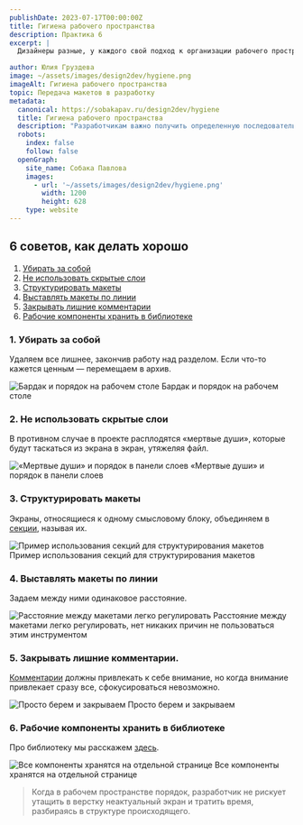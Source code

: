 ```yaml
---
publishDate: 2023-07-17T00:00:00Z
title: Гигиена рабочего пространства
description: Практика 6
excerpt: |
  Дизайнеры разные, у каждого свой подход к организации рабочего пространства и процесса работы. Что для одного структура, для другого — полнейший хаос. А разработчикам важно получить определенную последовательность экранов с необходимым набором пояснений и не тратить время, разбираясь, как там все устроено.

author: Юлия Груздева
image: ~/assets/images/design2dev/hygiene.png
imageAlt: Гигиена рабочего пространства
topic: Передача макетов в разработку
metadata:
  canonical: https://sobakapav.ru/design2dev/hygiene
  title: Гигиена рабочего пространства
  description: "Разработчикам важно получить определенную последовательность экранов с необходимым набором пояснений"
  robots:
    index: false
    follow: false
  openGraph:
    site_name: Собака Павлова
    images:
      - url: '~/assets/images/design2dev/hygiene.png'
        width: 1200
        height: 628
    type: website
---
```




## 6 советов, как делать хорошо

1. [Убирать за собой](#anchor1)
2. [Не использовать скрытые слои](#anchor2)
3. [Структурировать макеты](#anchor3)
4. [Выставлять макеты по линии](#anchor4)
5. [Закрывать лишние комментарии](#anchor5)
6. [Рабочие компоненты хранить в библиотеке](#anchor6)

### <a name="anchor1"></a> 1. Убирать за собой

Удаляем все лишнее, закончив работу над разделом. Если что-то кажется ценным — перемещаем в архив.

![Бардак и порядок на рабочем столе](~/assets/images/design2dev/dd6-1.png)
Бардак и порядок на рабочем столе

### <a name="anchor2"></a> 2. Не использовать скрытые слои

В противном случае в проекте расплодятся «мертвые души», которые будут таскаться из экрана в экран, утяжеляя файл.

![«Мертвые души» и порядок в панели слоев](~/assets/images/design2dev/dd6-2.png)
«Мертвые души» и порядок в панели слоев

### <a name="anchor3"></a> 3. Структурировать макеты

Экраны, относящиеся к одному смысловому блоку, объединяем в [секции](https://help.figma.com/hc/en-us/articles/9771500257687-Organize-your-canvas-with-sections), называя их.

![Пример использования секций для структурирования макетов](~/assets/images/design2dev/dd6-3.png)
Пример использования секций для структурирования макетов

### <a name="anchor4"></a> 4. Выставлять макеты по линии

Задаем между ними одинаковое расстояние.

![Расстояние между макетами легко регулировать](~/assets/images/design2dev/dd6-4.jpg)
Расстояние между макетами легко регулировать, нет никаких причин не пользоваться этим инструментом

### <a name="anchor5"></a> 5. Закрывать лишние комментарии.

[Комментарии](https://help.figma.com/hc/en-us/sections/4403928709911-Comments) должны привлекать к себе внимание, но когда внимание привлекает сразу все, сфокусироваться невозможно.

![Просто берем и закрываем](~/assets/images/design2dev/dd6-5.jpg)
Просто берем и закрываем

### <a name="anchor6"></a> 6. Рабочие компоненты хранить в библиотеке

Про библиотеку мы расскажем [здесь](/design2dev/library).

![Все компоненты хранятся на отдельной странице](~/assets/images/design2dev/dd6-6.jpg)
Все компоненты хранятся на отдельной странице

>Когда в рабочем пространстве порядок, разработчик не рискует утащить в верстку неактуальный экран и тратить время, разбираясь в структуре происходящего.
